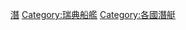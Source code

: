 {{Commonscat|Submarines of Sweden}}

[[Category:瑞典海軍|潛]]
[[Category:瑞典船艦|Category:瑞典船艦]]
[[Category:各國潛艇|Category:各國潛艇]]
